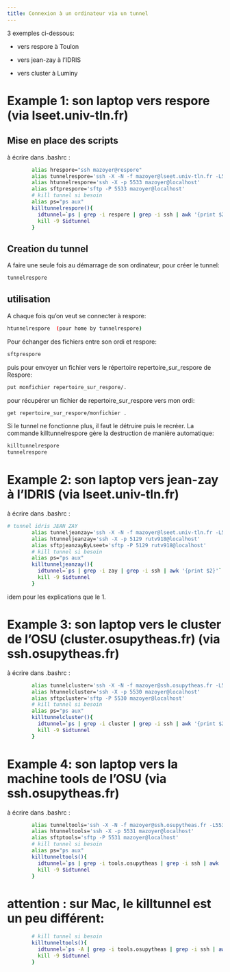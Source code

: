 ```yaml
---
title: Connexion à un ordinateur via un tunnel
---
```


3 exemples ci-dessous:

- vers respore à Toulon
  
- vers jean-zay à l'IDRIS
  
- vers cluster à Luminy 


# Example 1: son laptop vers respore (via lseet.univ-tln.fr)

## Mise en place des scripts 

à écrire dans .bashrc :
```bash
        alias hrespore="ssh mazoyer@respore"
        alias tunnelrespore='ssh -X -N -f mazoyer@lseet.univ-tln.fr -L5533:respore:22'
        alias htunnelrespore='ssh -X -p 5533 mazoyer@localhost'
        alias sftprespore='sftp -P 5533 mazoyer@localhost'
        # kill tunnel si besoin
        alias ps="ps aux"
        killtunnelrespore(){
          idtunnel=`ps | grep -i respore | grep -i ssh | awk '{print $2}'`
          kill -9 $idtunnel
        }
```

## Creation du tunnel 

A faire une seule fois au démarrage de son ordinateur, pour créer le tunnel:  
```bash
tunnelrespore
```

## utilisation
A chaque fois qu'on veut se connecter à respore: 

```bash
htunnelrespore  (pour home by tunnelrespore)
```

Pour échanger des fichiers entre son ordi et respore: 
```bash
sftprespore
```

puis pour envoyer un fichier vers le répertoire repertoire_sur_respore de Respore:
```bash
put monfichier repertoire_sur_respore/.
```

pour récupérer un fichier de repertoire_sur_respore vers mon ordi:
```bash
get repertoire_sur_respore/monfichier .
```

Si le tunnel ne fonctionne plus, il faut le détruire puis le recréer. La commande killtunnelrespore gère la destruction de manière automatique: 
```bash
killtunnelrespore
tunnelrespore
```

# Example 2: son laptop vers jean-zay à l'IDRIS (via lseet.univ-tln.fr)

à écrire dans .bashrc :
```bash
# tunnel idris JEAN ZAY
        alias tunneljeanzay='ssh -X -N -f mazoyer@lseet.univ-tln.fr -L5129:jean-zay.idris.fr:22'
        alias htunneljeanzay='ssh -X -p 5129 rutv918@localhost'
        alias sftpjeanzayByLseet='sftp -P 5129 rutv918@localhost'
        # kill tunnel si besoin
        alias ps="ps aux"
        killtunneljeanzay(){
          idtunnel=`ps | grep -i zay | grep -i ssh | awk '{print $2}'`
          kill -9 $idtunnel
        }
```

idem pour les explications que le 1.

# Example 3: son laptop vers le cluster de l'OSU (cluster.osupytheas.fr) (via ssh.osupytheas.fr)

à écrire dans .bashrc :
```bash
        alias tunnelcluster='ssh -X -N -f mazoyer@ssh.osupytheas.fr -L5530:cluster.osupytheas.fr:22'
        alias htunnelcluster='ssh -X -p 5530 mazoyer@localhost'
        alias sftpcluster='sftp -P 5530 mazoyer@localhost'
        # kill tunnel si besoin
        alias ps="ps aux"
        killtunnelcluster(){
          idtunnel=`ps | grep -i cluster | grep -i ssh | awk '{print $2}'`
          kill -9 $idtunnel
        }
```

# Example 4: son laptop vers la machine tools de l'OSU (via ssh.osupytheas.fr)

à écrire dans .bashrc :
```bash
        alias tunneltools='ssh -X -N -f mazoyer@ssh.osupytheas.fr -L5531:tools.osupytheas.fr:22'
        alias htunneltools='ssh -X -p 5531 mazoyer@localhost'
        alias sftptools='sftp -P 5531 mazoyer@localhost'
        # kill tunnel si besoin
        alias ps="ps aux"
        killtunneltools(){
          idtunnel=`ps | grep -i tools.osupytheas | grep -i ssh | awk '{print $2}'`
          kill -9 $idtunnel
        }
```

# attention : sur Mac, le killtunnel est un peu différent:

```bash
        # kill tunnel si besoin
        killtunneltools(){
          idtunnel=`ps -A | grep -i tools.osupytheas | grep -i ssh | awk '{print $1}'`
          kill -9 $idtunnel
        }
```
